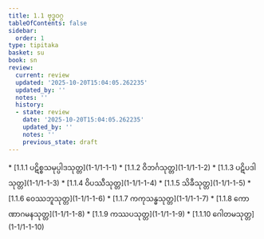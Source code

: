```yaml
---
title: 1.1 ဗုဒ္ဓဝဂ္ဂ
tableOfContents: false
sidebar:
  order: 1
type: tipitaka
basket: su
book: sn
review:
  current: review
  updated: '2025-10-20T15:04:05.262235'
  updated_by: ''
  notes: ''
  history:
  - state: review
    date: '2025-10-20T15:04:05.262235'
    updated_by: ''
    notes: ''
    previous_state: draft
---
```



<DynamicBreadcrumb />


<ReviewStatus review={frontmatter.review} showDetails={true} />

<HypothesisAnnotation frontmatter={frontmatter} />



<TableOfContents book="sn" section="1.1">
* [1.1.1 ပဋိစ္စသမုပ္ပါဒသုတ္တ](1-1/1-1-1)
* [1.1.2 ဝိဘင်္ဂသုတ္တ](1-1/1-1-2)
* [1.1.3 ပဋိပဒါသုတ္တ](1-1/1-1-3)
* [1.1.4 ဝိပဿီသုတ္တ](1-1/1-1-4)
* [1.1.5 သိခီသုတ္တ](1-1/1-1-5)
* [1.1.6 ဝေဿဘူသုတ္တ](1-1/1-1-6)
* [1.1.7 ကကုသန္ဓသုတ္တ](1-1/1-1-7)
* [1.1.8 ကောဏာဂမနသုတ္တ](1-1/1-1-8)
* [1.1.9 ကဿပသုတ္တ](1-1/1-1-9)
* [1.1.10 ဂေါတမသုတ္တ](1-1/1-1-10)
</TableOfContents>